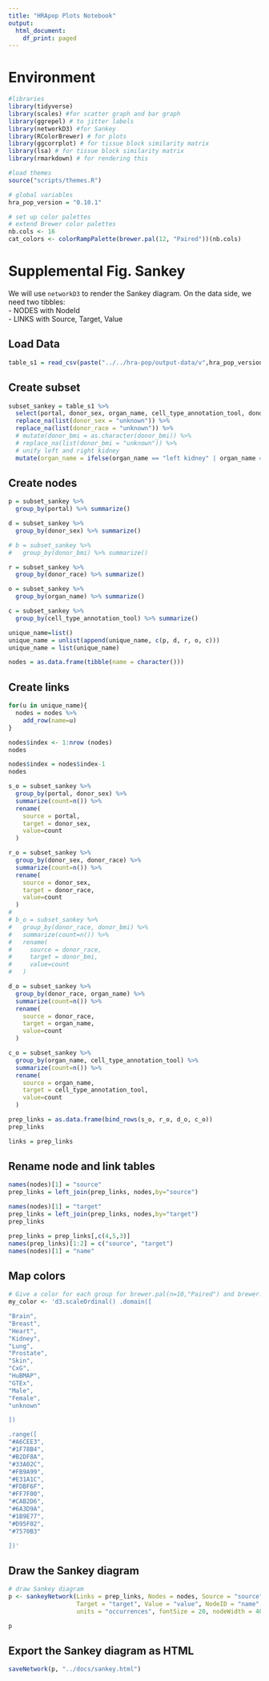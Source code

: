 ```yaml
---
title: "HRApop Plots Notebook"
output:
  html_document:
    df_print: paged
---
```


# Environment

```r

#libraries
library(tidyverse)
library(scales) #for scatter graph and bar graph
library(ggrepel) # to jitter labels
library(networkD3) #for Sankey
library(RColorBrewer) # for plots
library(ggcorrplot) # for tissue block similarity matrix
library(lsa) # for tissue block similarity matrix
library(rmarkdown) # for rendering this

#load themes
source("scripts/themes.R")

# global variables
hra_pop_version = "0.10.1"

# set up color palettes
# extend Brewer color palettes
nb.cols <- 16
cat_colors <- colorRampPalette(brewer.pal(12, "Paired"))(nb.cols)
```

# Supplemental Fig. Sankey
We will use `networkD3` to render the Sankey diagram. On the data side, we need two tibbles:\
- NODES with NodeId\
- LINKS with Source, Target, Value

## Load Data

```r
table_s1 = read_csv(paste("../../hra-pop/output-data/v",hra_pop_version,"/reports/atlas/table-s1.csv", sep = ""))
```


## Create subset
```r
subset_sankey = table_s1 %>% 
  select(portal, donor_sex, organ_name, cell_type_annotation_tool, donor_race, donor_bmi) %>% 
  replace_na(list(donor_sex = "unknown")) %>% 
  replace_na(list(donor_race = "unknown")) %>% 
  # mutate(donor_bmi = as.character(donor_bmi)) %>% 
  # replace_na(list(donor_bmi = "unknown")) %>%
  # unify left and right kidney
  mutate(organ_name = ifelse(organ_name == "left kidney" | organ_name == "right kidney", "kidney", organ_name))
```

## Create nodes
```r
p = subset_sankey %>% 
  group_by(portal) %>% summarize()

d = subset_sankey %>% 
  group_by(donor_sex) %>% summarize()

# b = subset_sankey %>% 
#   group_by(donor_bmi) %>% summarize()

r = subset_sankey %>% 
  group_by(donor_race) %>% summarize()

o = subset_sankey %>% 
  group_by(organ_name) %>% summarize()

c = subset_sankey %>% 
  group_by(cell_type_annotation_tool) %>% summarize()

unique_name=list()
unique_name = unlist(append(unique_name, c(p, d, r, o, c)))
unique_name = list(unique_name)

nodes = as.data.frame(tibble(name = character()))
```

## Create links
```r
for(u in unique_name){
  nodes = nodes %>% 
    add_row(name=u)
}

nodes$index <- 1:nrow (nodes) 
nodes

nodes$index = nodes$index-1
nodes

s_o = subset_sankey %>% 
  group_by(portal, donor_sex) %>% 
  summarize(count=n()) %>% 
  rename(
    source = portal,
    target = donor_sex,
    value=count
  )

r_o = subset_sankey %>% 
  group_by(donor_sex, donor_race) %>% 
  summarize(count=n()) %>% 
  rename(
    source = donor_sex,
    target = donor_race,
    value=count
  )
# 
# b_o = subset_sankey %>% 
#   group_by(donor_race, donor_bmi) %>% 
#   summarize(count=n()) %>% 
#   rename(
#     source = donor_race,
#     target = donor_bmi,
#     value=count
#   )

d_o = subset_sankey %>% 
  group_by(donor_race, organ_name) %>% 
  summarize(count=n()) %>% 
  rename(
    source = donor_race,
    target = organ_name,
    value=count
  )

c_o = subset_sankey %>% 
  group_by(organ_name, cell_type_annotation_tool) %>% 
  summarize(count=n()) %>% 
  rename(
    source = organ_name,
    target = cell_type_annotation_tool,
    value=count
  )

prep_links = as.data.frame(bind_rows(s_o, r_o, d_o, c_o))
prep_links 

links = prep_links 
```

## Rename node and link tables
```r
names(nodes)[1] = "source"
prep_links = left_join(prep_links, nodes,by="source")

names(nodes)[1] = "target"
prep_links = left_join(prep_links, nodes,by="target")
prep_links

prep_links = prep_links[,c(4,5,3)]
names(prep_links)[1:2] = c("source", "target")
names(nodes)[1] = "name"
```

## Map colors
```r
# Give a color for each group for brewer.pal(n=10,"Paired") and brewer.pal(n=3,"Dark2")
my_color <- 'd3.scaleOrdinal() .domain([

"Brain",
"Breast", 
"Heart", 
"Kidney", 
"Lung", 
"Prostate", 
"Skin", 
"CxG",
"HuBMAP",
"GTEx",
"Male",
"Female",
"unknown"

]) 

.range([
"#A6CEE3", 
"#1F78B4", 
"#B2DF8A", 
"#33A02C", 
"#FB9A99",
"#E31A1C",
"#FDBF6F",
"#FF7F00",
"#CAB2D6",
"#6A3D9A",
"#1B9E77",
"#D95F02",
"#7570B3"

])'
```

## Draw the Sankey diagram

```r
# draw Sankey diagram
p <- sankeyNetwork(Links = prep_links, Nodes = nodes, Source = "source",
                   Target = "target", Value = "value", NodeID = "name", colourScale = my_color,
                   units = "occurrences", fontSize = 20, nodeWidth = 40, width=940)

p
```

## Export the Sankey diagram as HTML

```r
saveNetwork(p, "../docs/sankey.html")
```
